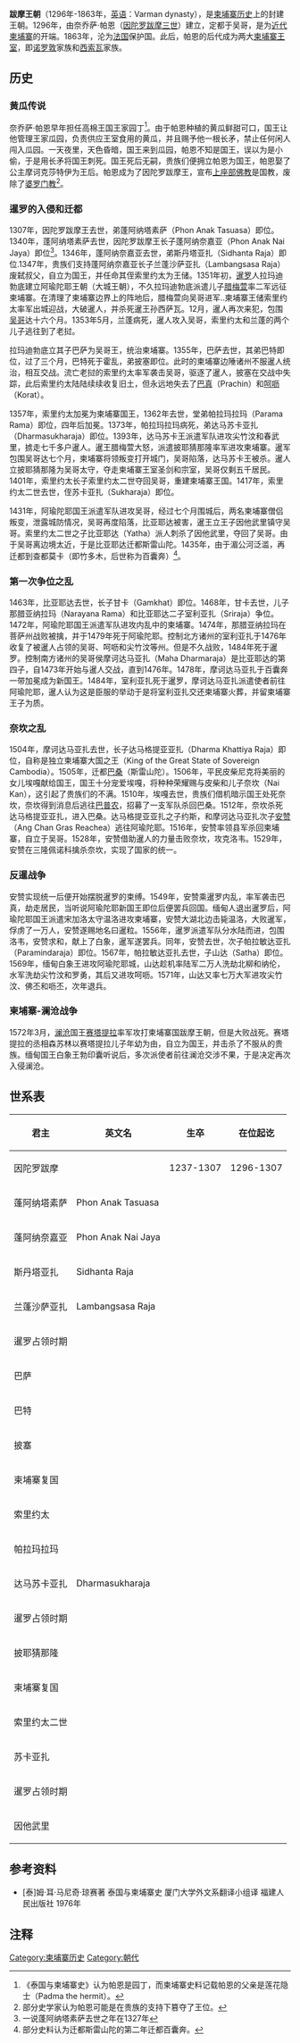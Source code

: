 {{For|古印度[[迦摩缕波|迦摩缕波]]的同名王朝|跋摩王朝 (印度)}}
'''跋摩王朝'''（1296年-1863年，[[英语|英语]]：Varman dynasty），是[[柬埔寨历史|柬埔寨历史]]上的封建王朝。1296年，由奈乔萨·帕恩（[[因陀罗跋摩三世|因陀罗跋摩三世]]）建立，定都于吴哥，是为[[近代柬埔寨|近代柬埔寨]]的开端。1863年，沦为[[法国|法国]]保护国。此后，帕恩的后代成为两大[[柬埔寨王室|柬埔寨王室]]，即[[诺罗敦|诺罗敦]]家族和[[西索瓦|西索瓦]]家族。
== 历史 ==
=== 黄瓜传说 ===
奈乔萨·帕恩早年担任高棉王国王家园丁<ref>《泰国与柬埔寨史》认为帕恩是园丁，而柬埔寨史料记载帕恩的父亲是莲花隐士（Padma the hermit）。</ref>。由于帕恩种植的黄瓜鲜甜可口，国王让他管理王家瓜园，负责供应王室食用的黄瓜，并且赐予他一根长矛，禁止任何闲人闯入瓜园。一天夜里，天色昏暗，国王来到瓜园，帕恩不知是国王，误以为是小偷，于是用长矛将国王刺死。国王死后无嗣，贵族们便拥立帕恩为国王，帕恩娶了公主摩诃克莎特伊为王后。帕恩成为了因陀罗跋摩王，宣布[[上座部佛教|上座部佛教]]是国教，废除了[[婆罗门教|婆罗门教]]<ref>部分史学家认为帕恩可能是在贵族的支持下篡夺了王位。</ref>。

=== 暹罗的入侵和迁都 ===
1307年，因陀罗跋摩王去世，弟蓬阿纳塔素萨（Phon Anak Tasuasa）即位。1340年，蓬阿纳塔素萨去世，因陀罗跋摩王长子蓬阿纳奈嘉亚（Phon Anak Nai Jaya）即位<ref>一说蓬阿纳塔素萨去世之年在1327年</ref>。1346年，蓬阿纳奈嘉亚去世，弟斯丹塔亚扎（Sidhanta Raja）即位.1347年，贵族们支持蓬阿纳奈嘉亚长子兰蓬沙萨亚扎（Lambangsasa Raja）废弑叔父，自立为国王，并任命其侄索里约太为王储。1351年初，[[暹罗|暹罗]]人拉玛迪勃底建立阿瑜陀耶王朝（大城王朝），不久拉玛迪勃底派遣儿子[[腊梅萱|腊梅萱]]率二军远征柬埔寨。在清理了柬埔寨边界上的阵地后，腊梅萱向吴哥进军..柬埔寨王储索里约太率军出城迎战，大破暹人，并杀死暹王孙西萨瓦。12月，暹人再次来犯，包围[[吴哥|吴哥]]达十六个月。1353年5月，兰蓬病死，暹人攻入吴哥，索里约太和兰蓬的两个儿子逃往到了老挝。

拉玛迪勃底立其子巴萨为吴哥王，统治柬埔寨。1355年，巴萨去世，其弟巴特即位，过了三个月，巴特死于霍乱，弟披塞即位。此时的柬埔寨边陲诸州不服暹人统治，相互交战。流亡老挝的索里约太率军袭击吴哥，驱逐了暹人，披塞在交战中失踪，此后索里约太陆陆续续收复旧土，但永远地失去了[[巴真|巴真]]（Prachin）和[[呵呖|呵呖]]（Korat）。

1357年，索里约太加冕为柬埔寨国王，1362年去世，堂弟帕拉玛拉玛（Parama Rama）即位，四年后加冕。1373年，帕拉玛拉玛病死，弟达马苏卡亚扎（Dharmasukharaja）即位。1393年，达马苏卡王派遣军队进攻尖竹汶和春武里，掳走七千多户暹人。暹王腊梅萱大怒，派遣披耶猜那隆率军进攻柬埔寨。暹军包围吴哥达七个月，柬埔寨将领叛变打开城门，吴哥陷落，达马苏卡王被杀。暹人立披耶猜那隆为吴哥太守，夺走柬埔寨王室圣剑和宗室，吴哥仅剩五千居民。1401年，索里约太长子索里约太二世夺回吴哥，重建柬埔寨王国。1417年，索里约太二世去世，侄苏卡亚扎（Sukharaja）即位。

1431年，阿瑜陀耶国王派遣军队进攻吴哥，经过七个月围城后，两名柬埔寨僧侣叛变，泄露城防情况，吴哥再度陷落，比亚耶达被害，暹王立王子因他武里镇守吴哥。索里约太二世之子比亚耶达（Yatha）派人刺杀了因他武里，夺回了吴哥。由于吴哥离边境太近，于是比亚耶达迁都斯雷山陀。1435年，由于湄公河泛滥，再迁都到查都莫卡（即竹多木，后世称为百囊奔）<ref>部分史料认为迁都斯雷山陀的第二年迁都百囊奔。</ref>。

=== 第一次争位之乱 ===
1463年，比亚耶达去世，长子甘卡（Gamkhat）即位。1468年，甘卡去世，儿子那腊亚纳拉玛（Narayana Rama）和比亚耶达二子室利亚扎（Sriraja）争位。1472年，阿瑜陀耶国王派遣军队进攻内乱中的柬埔寨。1474年，那腊亚纳拉玛在菩萨州战败被擒，并于1479年死于阿瑜陀耶。控制北方诸州的室利亚扎于1476年收复了被暹人占领的吴哥、呵呖和尖竹汶等州。但是不久战败，1484年死于暹罗。控制南方诸州的吴哥侯摩诃达马亚扎（Maha Dharmaraja）是比亚耶达的第四子，自1473年开始与暹人交战，直到1476年。1478年，摩诃达马亚扎于百囊奔一带加冕成为新国王。1484年，室利亚扎死于暹罗，摩诃达马亚扎派遣使者前往阿瑜陀耶，暹人认为这是臣服的举动于是将室利亚扎交还柬埔寨火葬，并留柬埔寨王子为质。

=== 奈坎之乱 ===
1504年，摩诃达马亚扎去世，长子达马格提亚亚扎（Dharma Khattiya Raja）即位，自称是独立柬埔寨大国之王（King of the Great State of Sovereign Cambodia）。1505年，迁都[[巴桑|巴桑]]（斯雷山陀）。1506年，平民皮柴尼克将美丽的女儿埃嘎献给国王，国王十分宠爱埃嘎，将种种荣耀赐与皮柴和儿子奈坎（Nai Kan），这引起了贵族们的不满。1510年，埃嘎去世，贵族们借机暗示国王处死奈坎，奈坎得到消息后逃往[[巴普农|巴普农]]，招募了一支军队杀回巴桑。1512年，奈坎杀死达马格提亚亚扎，进入巴桑。达马格提亚亚扎之子约斯，和摩诃达马亚扎次子[[安赞|安赞]]（Ang Chan Gras Reachea）逃往阿瑜陀耶。1516年，安赞率领县军杀回柬埔寨，自立于吴哥。1528年，安赞借助暹人的力量击败奈坎，攻克洛韦。1529年，安赞在三隆佩诺科擒杀奈坎，实现了国家的统一。

=== 反暹战争 ===
安赞实现统一后便开始摆脱暹罗的束缚。1549年，安赞乘暹罗内乱，率军袭击巴真，劫走居民，当听说阿瑜陀耶新国王即位后便罢兵回国。缅甸人退出暹罗后，阿瑜陀耶国王派遣宋加洛太守温洛进攻柬埔寨，安赞大湖北边击毙温洛，大败暹军，俘虏了一万人，安赞遂赐地名曰暹粒。1556年，暹罗派遣军队分水陆而进，包围洛韦，安赞求和，献上了白象，暹军遂罢兵。同年，安赞去世，次子帕拉敏达亚扎（Paramindaraja）即位。1567年，帕拉敏达亚扎去世，子山达（Satha）即位。1569年，缅甸白象王进攻阿瑜陀耶城，山达趁机率陆军二万人洗劫北柳和纳伦，水军洗劫尖竹汶和罗勇，其后又进攻呵呖。1571年，山达又率七万大军进攻尖竹汶、佛丕和呖丕，次年退兵。

=== 柬埔寨-澜沧战争 ===
1572年3月，[[澜沧王国|澜沧]]国王[[赛塔提拉|赛塔提拉]]率军攻打柬埔寨国跋摩王朝，但是大败战死。赛塔提拉的丞相森苏林以赛塔提拉儿子年幼为由，自立为国王，并击杀了不服从的贵族。缅甸国王白象王勃印囊听说后，多次派使者前往澜沧交涉不果，于是决定再次入侵澜沧。

== 世系表 ==
{| class="wikitable"
|-
! 君主 !! 英文名 !!生卒!! 在位起讫
|-
| 因陀罗跋摩 || || 1237-1307 || 1296-1307
|-
| 蓬阿纳塔素萨 || Phon Anak Tasuasa || || 
|-
| 蓬阿纳奈嘉亚 ||Phon Anak Nai Jaya  |||| 
|-
| 斯丹塔亚扎 ||Sidhanta Raja  || || 
|-
| 兰蓬沙萨亚扎 || Lambangsasa Raja || || 
|-
! 暹罗占领时期||
|-
| 巴萨 || |||| 
|-
| 巴特 ||  |||| 
|-
| 披塞 ||  |||| 
|-
!  柬埔寨复国
|-
| 索里约太 || |||| 
|-
| 帕拉玛拉玛 || |||| 
|-
| 达马苏卡亚扎 ||Dharmasukharaja|| || 
|-
!暹罗占领时期
|-
|披耶猜那隆 ||  |||| 
|-
|柬埔寨复国||
|-
| 索里约太二世||  || || 
|-
| 苏卡亚扎 || |||| 
|-
| 暹罗占领时期||
|-
| 因他武里||  || || 
|}

== 参考资料 ==
*[泰]姆·耳·马尼奇·琼赛著 泰国与柬埔寨史 厦门大学外文系翻译小组译 福建人民出版社 1976年

== 注释 ==

[[Category:柬埔寨历史|Category:柬埔寨历史]]
[[Category:朝代|Category:朝代]]